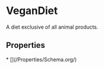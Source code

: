 # VeganDiet

A diet exclusive of all animal products.

## Properties

<Grid>
* [](/Properties/Schema.org/)

</Grid>

